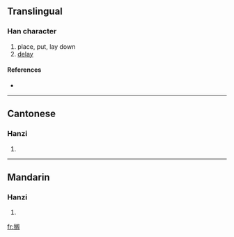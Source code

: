 {{also|擱}}
==Translingual==

===Han character===
{{Han char|rn=64|rad=手|as=09|sn=12|four=|canj=手中尸口 (QLSR)}}

# place, put, lay down
# [[delay]]

====References====
* {{Han ref|kx=0445.341|hdz=31923.090|uh=6401|ud=25601}}

----

==Cantonese==

===Hanzi===
{{yue-hanzi|jyut=|y=gok3}}

# {{defn|Cantonese}}

----

==Mandarin==

===Hanzi===
{{cmn-hanzi|tra=擱|pin=[[gē]] ([[ge1]])|wg=ko<sup>1</sup>}}

# {{defn|Mandarin}}

[[fr:搁]]